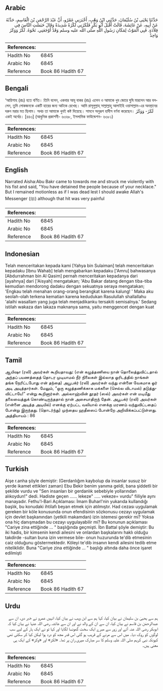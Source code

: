 ## Arabic


<div dir="rtl" lang="ar" style={{fontSize:'larger',backgroundColor:'#f8f9fa',padding:20}}>
حَدَّثَنَا يَحْيَى بْنُ سُلَيْمَانَ، حَدَّثَنِي ابْنُ وَهْبٍ، أَخْبَرَنِي عَمْرٌو، أَنَّ عَبْدَ الرَّحْمَنِ بْنَ الْقَاسِمِ، حَدَّثَهُ عَنْ أَبِيهِ، عَنْ عَائِشَةَ، قَالَتْ أَقْبَلَ أَبُو بَكْرٍ فَلَكَزَنِي لَكْزَةً شَدِيدَةً وَقَالَ حَبَسْتِ النَّاسَ فِي قِلاَدَةٍ‏.‏ فَبِي الْمَوْتُ لِمَكَانِ رَسُولِ اللَّهِ صلى الله عليه وسلم وَقَدْ أَوْجَعَنِي‏.‏ نَحْوَهُ‏.‏ لَكَزَ وَوَكَزَ وَاحِدٌ
</div>
<div style={{backgroundColor:'#f8f9fa',padding:20, marginBottom: 10}}><table> <thead> <tr> <th>References:</th> <th></th> </tr> </thead> <tbody><tr><td>Hadith No</td><td>6845</td></tr><tr><td>Arabic No</td><td>6845</td></tr><tr><td>Reference</td><td>Book 86 Hadith 67</td></tr></tbody></table></div>

## Bengali


<div dir="ltr" lang="bn" style={{fontSize:'larger',backgroundColor:'#f8f9fa',padding:20}}>
‘আয়িশাহ (রাঃ) হতে বর্ণিত। তিনি বলেন, একবার আবূ বাকর (রাঃ) এলেন ও আমাকে খুব জোরে ঘুষি মারলেন আর বললেন, তুমি লোকজনকে একটি হারের জন্য আটকে রেখেছ। আমি রাসূলুল্লাহ্ সাল্লাল্লাহু আলাইহি ওয়াসাল্লাম-এর অবস্থানের দরুন মরার মত ছিলাম। অথচ তা আমাকে খুবই কষ্ট দিয়েছে। সামনে অনুরূপ হাদীস বর্ণনা করেছেন। لَكَزَ- وَوَكَزَ একই অর্থের। [৪৪৩] (আধুনিক প্রকাশনী- ৬৩৬৮, ইসলামিক ফাউন্ডেশন- ৬৩৮১)
</div>
<div style={{backgroundColor:'#f8f9fa',padding:20, marginBottom: 10}}><table> <thead> <tr> <th>References:</th> <th></th> </tr> </thead> <tbody><tr><td>Hadith No</td><td>6845</td></tr><tr><td>Arabic No</td><td>6845</td></tr><tr><td>Reference</td><td>Book 86 Hadith 67</td></tr></tbody></table></div>

## English


<div dir="ltr" lang="en" style={{fontSize:'larger',backgroundColor:'#f8f9fa',padding:20}}>
Narrated Aisha:Abu Bakr came to towards me and struck me violently with his fist and said, "You have detained the people because of your necklace." But I remained motionless as if I was dead lest I should awake Allah's Messenger (ﷺ) although that hit was very painful
</div>
<div style={{backgroundColor:'#f8f9fa',padding:20, marginBottom: 10}}><table> <thead> <tr> <th>References:</th> <th></th> </tr> </thead> <tbody><tr><td>Hadith No</td><td>6845</td></tr><tr><td>Arabic No</td><td>6845</td></tr><tr><td>Reference</td><td>Book 86 Hadith 67</td></tr></tbody></table></div>

## Indonesian


<div dir="ltr" lang="id" style={{fontSize:'larger',backgroundColor:'#f8f9fa',padding:20}}>
Telah menceritakan kepada kami [Yahya bin Sulaiman] telah menceritakan kepadaku [Ibnu Wahab] telah mengabarkan kepadaku ['Amru] bahwasanya [Abdurrahman bin Al Qasim] pernah menceritakan kepadanya dari [ayahnya] dari ['Aisyah] mengatakan; 'Abu Bakar datang dengan tiba-tiba kemudian mendorong dadaku dengan sekuatnya seraya mengatakan; 'Engkau telah menahan orang-orang berangkat karena kalung! ' Maka aku seolah-olah terkena kematian karena kedudukan Rasulullah shallallahu 'alaihi wasallam yang juga telah menjadikanku tersakiti semisalnya.' Sedang istilah wakaza dan lakaza maknanya sama, yaitu menggencet dengan kuat
</div>
<div style={{backgroundColor:'#f8f9fa',padding:20, marginBottom: 10}}><table> <thead> <tr> <th>References:</th> <th></th> </tr> </thead> <tbody><tr><td>Hadith No</td><td>6845</td></tr><tr><td>Arabic No</td><td>6845</td></tr><tr><td>Reference</td><td>Book 86 Hadith 67</td></tr></tbody></table></div>

## Tamil


<div dir="ltr" lang="ta" style={{fontSize:'larger',backgroundColor:'#f8f9fa',padding:20}}>
ஆயிஷா (ரலி) அவர்கள் கூறியதாவது: (என் கழுத்தணியை நான் தொலைத்துவிட்டதால் அந்தப் பயணத்தைத் தொடர முடியாமல் நீர் நிலைகள் இல்லாத ஓரிடத்தில் நாங்கள் தங்க நேரிட்டபோது என் தந்தை) அபூபக்ர் (ரலி) அவர்கள் வந்து என்னை வேகமாக ஓர் அடி அடித்தார்கள். மேலும், “ஒரு கழுத்தணிக்காக மக்களை (செல்ல விடாமல்) தடுத்துவிட்டாயே!” என்று கூறினார்கள். அல்லாஹ்வின் தூதர் (ஸல்) அவர்கள் என் மடிமீது தலைவைத்துக் கொண்டிருந்ததால் நான் அசையாதிருந் தேன். அபூபக்ர் (ரலி) அவர்கள் (என்னை அடித்த அடியில்) எனக்கு ஏற்பட்ட வலியால் எனக்கு மரணம் வந்துவிட்டதைப் போன்று இருந்தது. (தொடர்ந்து) முந்தைய ஹதீஸைப் போன்றே அறிவிக்கப்பட்டுள்ளது. அத்தியாயம் : 86
</div>
<div style={{backgroundColor:'#f8f9fa',padding:20, marginBottom: 10}}><table> <thead> <tr> <th>References:</th> <th></th> </tr> </thead> <tbody><tr><td>Hadith No</td><td>6845</td></tr><tr><td>Arabic No</td><td>6845</td></tr><tr><td>Reference</td><td>Book 86 Hadith 67</td></tr></tbody></table></div>

## Turkish


<div dir="ltr" lang="tr" style={{fontSize:'larger',backgroundColor:'#f8f9fa',padding:20}}>
Aişe r.anha şöyle demiştir: (Gerdanlığım kaybolup da insanlar susuz bir yerde ikamet ettikleri zaman) Ebu Bekir benim yanıma geldi, bana şiddetli bir şekilde vurdu ve "Sen insanları bir gerdanlık sebebiyle yollarından alıkoydun!" dedi. Hadiste geçen ...... lekeze" ..... vekeze= vurdu" fiiliyle aynı manayadır. Fethu'l-Bari Açıklaması: İmam Buharl'nin yukarıda kullandığı başlık, bu konudaki ihtilafı beyan etmek için atılmıştır. Had cezası uygulamak gereken bir köle konusunda onun efendisinin sözkonusu cezayı uygulamak için devlet başkanından (yetkili makamdan) izin istemesi gerekir mi? Yoksa ona hiç danışmadan bu cezayı uygulayabilir mi? Bu konunun açıklaması "Cariye zina ettiğinde ... " başlığında geçmişti. İbn Battal şöyle demiştir: Bu iki hadis, bir kimsenin kendi ailesini ve onlardan başkalarını haklı olduğu takdirde -sultan buna izin vermese bile- onun huzurunda te'dib etmesinin caiz olduğunu göstermektedir. Köleyi te'dib insanın kendi ailesini tedib etme niteliklidir. Buna "Cariye zina ettiğinde ... " başlığı altında daha önce işaret edilmişti
</div>
<div style={{backgroundColor:'#f8f9fa',padding:20, marginBottom: 10}}><table> <thead> <tr> <th>References:</th> <th></th> </tr> </thead> <tbody><tr><td>Hadith No</td><td>6845</td></tr><tr><td>Arabic No</td><td>6845</td></tr><tr><td>Reference</td><td>Book 86 Hadith 67</td></tr></tbody></table></div>

## Urdu


<div dir="rtl" lang="ur" style={{fontSize:'larger',backgroundColor:'#f8f9fa',padding:20}}>
ہم سے یحییٰ بن سلیمان نے بیان کیا، کہا ہم سے ابن وہب نے بیان کیا، انہیں عمرو نے خبر دی، ان سے عبدالرحمٰن بن قاسم نے بیان کیا، ان سے ان کے والد نے اور ان سے عائشہ رضی اللہ عنہا نے بیان کیا کہ ابوبکر رضی اللہ عنہ آئے اور زور سے میرے ایک سخت گھونسا لگایا اور کہا تو نے ایک ہار کے لیے سب لوگوں کو روک دیا۔ میں اس سے مرنے کے قریب ہو گئی اس قدر مجھ کو درد ہوا لیکن کیا کر سکتی تھی کیونکہ نبی کریم صلی اللہ علیہ وسلم کا سر مبارک میری ران پر تھا۔ «لكز» اور «وكز» کے ایک ہی معنی ہیں۔
</div>
<div style={{backgroundColor:'#f8f9fa',padding:20, marginBottom: 10}}><table> <thead> <tr> <th>References:</th> <th></th> </tr> </thead> <tbody><tr><td>Hadith No</td><td>6845</td></tr><tr><td>Arabic No</td><td>6845</td></tr><tr><td>Reference</td><td>Book 86 Hadith 67</td></tr></tbody></table></div>